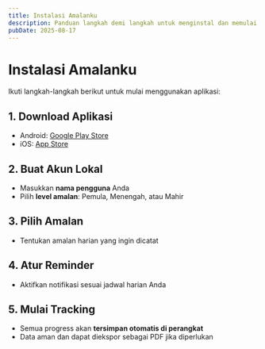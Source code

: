 ```yaml
---
title: Instalasi Amalanku
description: Panduan langkah demi langkah untuk menginstal dan memulai Amalanku — Bermuhasabah Setiap Hari
pubDate: 2025-08-17
---
```


# Instalasi Amalanku

Ikuti langkah-langkah berikut untuk mulai menggunakan aplikasi:

## 1. Download Aplikasi
- Android: [Google Play Store](https://play.google.com/store/apps/details?id=com.flagodna.amalanku)  
- iOS: [App Store](https://apps.apple.com/app/idXXXXXXXXX)  

## 2. Buat Akun Lokal
- Masukkan **nama pengguna** Anda  
- Pilih **level amalan**: Pemula, Menengah, atau Mahir  

## 3. Pilih Amalan
- Tentukan amalan harian yang ingin dicatat  

## 4. Atur Reminder
- Aktifkan notifikasi sesuai jadwal harian Anda  

## 5. Mulai Tracking
- Semua progress akan **tersimpan otomatis di perangkat**
- Data aman dan dapat diekspor sebagai PDF jika diperlukan
